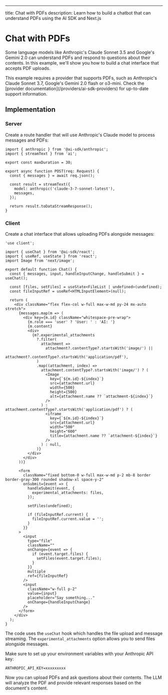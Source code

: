 ---
title: Chat with PDFs
description: Learn how to build a chatbot that can understand PDFs using the AI SDK and Next.js

# Chat with PDFs

Some language models like Anthropic's Claude Sonnet 3.5 and Google's Gemini 2.0 can understand PDFs and respond to questions about their contents. In this example, we'll show you how to build a chat interface that accepts PDF uploads.

<Note>
  This example requires a provider that supports PDFs, such as Anthropic's
  Claude Sonnet 3.7, Google's Gemini 2.0 flash or o3-mini. Check the [provider
  documentation](/providers/ai-sdk-providers) for up-to-date support
  information.
</Note>

## Implementation

### Server

Create a route handler that will use Anthropic's Claude model to process messages and PDFs:

```tsx filename="app/api/chat/route.ts"
import { anthropic } from '@ai-sdk/anthropic';
import { streamText } from 'ai';

export const maxDuration = 30;

export async function POST(req: Request) {
  const { messages } = await req.json();

  const result = streamText({
    model: anthropic('claude-3-7-sonnet-latest'),
    messages,
  });

  return result.toDataStreamResponse();
}
```

### Client

Create a chat interface that allows uploading PDFs alongside messages:

```tsx filename="app/page.tsx"
'use client';

import { useChat } from '@ai-sdk/react';
import { useRef, useState } from 'react';
import Image from 'next/image';

export default function Chat() {
  const { messages, input, handleInputChange, handleSubmit } = useChat();

  const [files, setFiles] = useState<FileList | undefined>(undefined);
  const fileInputRef = useRef<HTMLInputElement>(null);

  return (
    <div className="flex flex-col w-full max-w-md py-24 mx-auto stretch">
      {messages.map(m => (
        <div key={m.id} className="whitespace-pre-wrap">
          {m.role === 'user' ? 'User: ' : 'AI: '}
          {m.content}
          <div>
            {m?.experimental_attachments
              ?.filter(
                attachment =>
                  attachment?.contentType?.startsWith('image/') ||
                  attachment?.contentType?.startsWith('application/pdf'),
              )
              .map((attachment, index) =>
                attachment.contentType?.startsWith('image/') ? (
                  <Image
                    key={`${m.id}-${index}`}
                    src={attachment.url}
                    width={500}
                    height={500}
                    alt={attachment.name ?? `attachment-${index}`}
                  />
                ) : attachment.contentType?.startsWith('application/pdf') ? (
                  <iframe
                    key={`${m.id}-${index}`}
                    src={attachment.url}
                    width="500"
                    height="600"
                    title={attachment.name ?? `attachment-${index}`}
                  />
                ) : null,
              )}
          </div>
        </div>
      ))}

      <form
        className="fixed bottom-0 w-full max-w-md p-2 mb-8 border border-gray-300 rounded shadow-xl space-y-2"
        onSubmit={event => {
          handleSubmit(event, {
            experimental_attachments: files,
          });

          setFiles(undefined);

          if (fileInputRef.current) {
            fileInputRef.current.value = '';
          }
        }}
      >
        <input
          type="file"
          className=""
          onChange={event => {
            if (event.target.files) {
              setFiles(event.target.files);
            }
          }}
          multiple
          ref={fileInputRef}
        />
        <input
          className="w-full p-2"
          value={input}
          placeholder="Say something..."
          onChange={handleInputChange}
        />
      </form>
    </div>
  );
}
```

The code uses the `useChat` hook which handles the file upload and message streaming. The `experimental_attachments` option allows you to send files alongside messages.

Make sure to set up your environment variables with your Anthropic API key:

```env filename=".env.local"
ANTHROPIC_API_KEY=xxxxxxxxx
```

Now you can upload PDFs and ask questions about their contents. The LLM will analyze the PDF and provide relevant responses based on the document's content.
